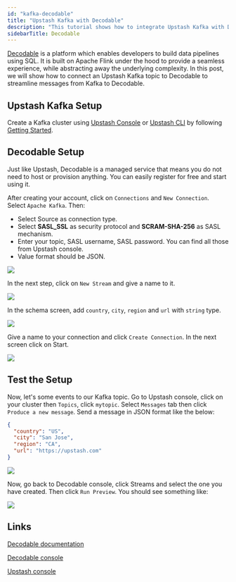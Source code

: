```yaml
---
id: "kafka-decodable"
title: "Upstash Kafka with Decodable"
description: "This tutorial shows how to integrate Upstash Kafka with Decodable"
sidebarTitle: Decodable
---
```


[Decodable](https://www.decodable.co/product?utm_source=upstash) is a platform
which enables developers to build data pipelines using SQL. It is built on
Apache Flink under the hood to provide a seamless experience, while abstracting
away the underlying complexity. In this post, we will show how to connect an
Upstash Kafka topic to Decodable to streamline messages from Kafka to Decodable.

## Upstash Kafka Setup

Create a Kafka cluster using
[Upstash Console](https://console.upstash.com/kafka) or
[Upstash CLI](https://github.com/upstash/cli) by following
[Getting Started](https://docs.upstash.com/kafka).

## Decodable Setup

Just like Upstash, Decodable is a managed service that means you do not need to
host or provision anything. You can easily register for free and start using it.

After creating your account, click on `Connections` and `New Connection`. Select
`Apache Kafka`. Then:

- Select Source as connection type.
- Select **SASL_SSL** as security protocol and **SCRAM-SHA-256** as SASL
  mechanism.
- Enter your topic, SASL username, SASL password. You can find all those from
  Upstash console.
- Value format should be JSON.

<Frame>
  <img src="/img/decodable/dec1.png" />
</Frame>

In the next step, click on `New Stream` and give a name to it.

<Frame>
  <img src="/img/decodable/dec2.png" />
</Frame>

In the schema screen, add `country`, `city`, `region` and `url` with `string`
type.

<Frame>
  <img src="/img/decodable/dec3.png" />
</Frame>

Give a name to your connection and click `Create Connection`. In the next screen
click on Start.

<Frame>
  <img src="/img/decodable/dec4.png" />
</Frame>

## Test the Setup

Now, let's some events to our Kafka topic. Go to Upstash console, click on your
cluster then `Topics`, click `mytopic`. Select `Messages` tab then click
`Produce a new message`. Send a message in JSON format like the below:

```json
{
  "country": "US",
  "city": "San Jose",
  "region": "CA",
  "url": "https://upstash.com"
}
```

<Frame>
  <img src="/img/decodable/dec41.png" />
</Frame>

Now, go back to Decodable console, click Streams and select the one you have
created. Then click `Run Preview`. You should see something like:

<Frame>
  <img src="/img/decodable/dec5.png" />
</Frame>

## Links

[Decodable documentation](https://docs.decodable.co/docs)

[Decodable console](https://app.decodable.co/)

[Upstash console](https://console.upstash.com/kafka)
